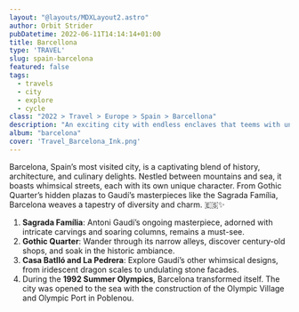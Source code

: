 ```yaml
---
layout: "@layouts/MDXLayout2.astro"
author: Orbit Strider
pubDatetime: 2022-06-11T14:14:14+01:00
title: Barcellona
type: 'TRAVEL'
slug: spain-barcelona
featured: false
tags:
  - travels
  - city
  - explore
  - cycle
class: "2022 > Travel > Europe > Spain > Barcellona"
description: "An exciting city with endless enclaves that teems with unique character wherever you go"
album: "barcelona"
cover: 'Travel_Barcelona_Ink.png'
---
```


Barcelona, Spain’s most visited city, is a captivating blend of history, architecture, and culinary delights.
Nestled between mountains and sea, it boasts whimsical streets, each with its own unique character. From Gothic
Quarter’s hidden plazas to Gaudí’s masterpieces like the Sagrada Família, Barcelona weaves a tapestry of
diversity and charm. 🇪🇸✨

1. **Sagrada Família**: Antoni Gaudí’s ongoing masterpiece, adorned with intricate carvings and soaring columns, remains a must-see.
2. **Gothic Quarter**: Wander through its narrow alleys, discover century-old shops, and soak in the historic ambiance.
3. **Casa Batlló and La Pedrera**: Explore Gaudí’s other whimsical designs, from iridescent dragon scales to undulating stone facades.
4. During the **1992 Summer Olympics**, Barcelona transformed itself. The city was opened to the sea with the construction of the Olympic
Village and Olympic Port in Poblenou. 